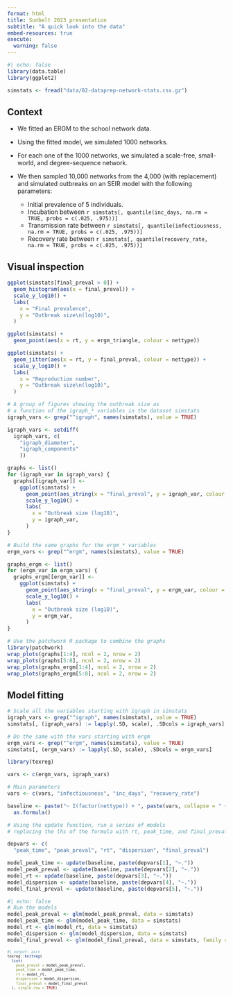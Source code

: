 ```yaml
---
format: html
title: Sunbelt 2023 presentation
subtitle: "A quick look into the data"
embed-resources: true
execute: 
  warning: false
---
```



```r
#| echo: false
library(data.table)
library(ggplot2)

simstats <- fread("data/02-dataprep-network-stats.csv.gz")
```

## Context

- We fitted an ERGM to the school network data.

- Using the fitted model, we simulated 1000 networks.

- For each one of the 1000 networks, we simulated a scale-free, small-world, and degree-sequence network.

- We then sampled 10,000 networks from the 4,000 (with replacement) and simulated outbreaks on an SEIR model with the following parameters:

  - Initial prevalence of 5 individuals.
  - Incubation between `r simstats[, quantile(inc_days, na.rm = TRUE, probs = c(.025, .975))]` 
  - Transmission rate between `r simstats[, quantile(infectiousness, na.rm = TRUE, probs = c(.025, .975))]`
  - Recovery rate between `r simstats[, quantile(recovery_rate, na.rm = TRUE, probs = c(.025, .975))]`

## Visual inspection

```r
ggplot(simstats[final_preval > 0]) +
  geom_histogram(aes(x = final_preval)) +
  scale_y_log10() +
  labs(
    x = "Final prevalence",
    y = "Outbreak size\n(log10)",
  )

ggplot(simstats) +
  geom_point(aes(x = rt, y = ergm_triangle, colour = nettype)) 

ggplot(simstats) +
  geom_jitter(aes(x = rt, y = final_preval, colour = nettype)) +
  scale_y_log10() +
  labs(
    x = "Reproduction number",
    y = "Outbreak size\n(log10)",
  )

# A group of figures showing the outbreak size as 
# a function of the igraph_* variables in the dataset simstats
igraph_vars <- grep("^igraph", names(simstats), value = TRUE)

igraph_vars <- setdiff(
  igraph_vars, c(
    "igraph_diameter",
    "igraph_components"
    ))

graphs <- list()
for (igraph_var in igraph_vars) {
  graphs[[igraph_var]] <-
    ggplot(simstats) +
      geom_point(aes_string(x = "final_preval", y = igraph_var, colour = "nettype")) +
      scale_y_log10() +
      labs(
        x = "Outbreak size (log10)",
        y = igraph_var,
      )
}

# Build the same graphs for the ergm_* variables
ergm_vars <- grep("^ergm", names(simstats), value = TRUE)

graphs_ergm <- list()
for (ergm_var in ergm_vars) {
  graphs_ergm[[ergm_var]] <-
    ggplot(simstats) +
      geom_point(aes_string(x = "final_preval", y = ergm_var, colour = "nettype")) +
      scale_y_log10() +
      labs(
        x = "Outbreak size (log10)",
        y = ergm_var,
      )
}

# Use the patchwork R package to combine the graphs
library(patchwork)
wrap_plots(graphs[1:4], ncol = 2, nrow = 2)
wrap_plots(graphs[5:8], ncol = 2, nrow = 2)
wrap_plots(graphs_ergm[1:4], ncol = 2, nrow = 2)
wrap_plots(graphs_ergm[5:8], ncol = 2, nrow = 2)
```

## Model fitting

```r
# Scale all the variables starting with igraph in simstats
igraph_vars <- grep("^igraph", names(simstats), value = TRUE)
simstats[, (igraph_vars) := lapply(.SD, scale), .SDcols = igraph_vars]

# Do the same with the vars starting with ergm
ergm_vars <- grep("^ergm", names(simstats), value = TRUE)
simstats[, (ergm_vars) := lapply(.SD, scale), .SDcols = ergm_vars]
```

```r
library(texreg)

vars <- c(ergm_vars, igraph_vars)

# Main parameters
vars <- c(vars, "infectiousness", "inc_days", "recovery_rate")

baseline <- paste("~ I(factor(nettype)) + ", paste(vars, collapse = " + ")) |>
  as.formula()
```

```r

# Using the update function, run a series of models
# replacing the lhs of the formula with rt, peak_time, and final_preval

depvars <- c(
  "peak_time", "peak_preval", "rt", "dispersion", "final_preval")

model_peak_time <- update(baseline, paste(depvars[1], "~."))
model_peak_preval <- update(baseline, paste(depvars[2], "~."))
model_rt <- update(baseline, paste(depvars[3], "~."))
model_dispersion <- update(baseline, paste(depvars[4], "~."))
model_final_preval <- update(baseline, paste(depvars[5], "~."))
```

```r
#| echo: false
# Run the models
model_peak_preval <- glm(model_peak_preval, data = simstats)
model_peak_time <- glm(model_peak_time, data = simstats)
model_rt <- glm(model_rt, data = simstats)
model_dispersion <- glm(model_dispersion, data = simstats)
model_final_preval <- glm(model_final_preval, data = simstats, family = poisson())
```

::: {style="font-size:70%"}

```r
#| output: asis
texreg::knitreg(
  list(
    peak_preval = model_peak_preval,
    peak_time = model_peak_time,
    rt = model_rt,
    dispersion = model_dispersion,
    final_preval = model_final_preval
  ), single.row = TRUE)
```

:::

